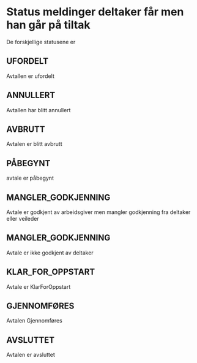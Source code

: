 

<Meta title="Avtale Status Meldinger/Arbeidsgiver" />

# Status meldinger deltaker får men han går på tiltak

De forskjellige statusene er

## UFORDELT

Avtallen er ufordelt

<Story of={ArbeidsgiverAvtaleStatuser.ErUfordelt} />

## ANNULLERT

Avtallen har blitt annullert

<Story of={ArbeidsgiverAvtaleStatuser.Annullert} />

## AVBRUTT

Avtalen er blitt avbrutt

<Story of={ArbeidsgiverAvtaleStatuser.Avbrutt} />

## PÅBEGYNT

avtale er påbegynt

<Story of={ArbeidsgiverAvtaleStatuser.Påbegynt} />

## MANGLER_GODKJENNING

Avtale er godkjent av arbeidsgiver men mangler godkjenning fra deltaker eller veileder

<Story of={ArbeidsgiverAvtaleStatuser.ManglerGodkjenningArbeidsgiverHarGodkjent} />

## MANGLER_GODKJENNING

Avtale er ikke godkjent av deltaker

<Story of={ArbeidsgiverAvtaleStatuser.ManglerGodkjenningArbeidsgiverHarIkkeGodkjent} />

## KLAR_FOR_OPPSTART

Avtale er KlarForOppstart

<Story of={ArbeidsgiverAvtaleStatuser.KlarForOppstart} />

## GJENNOMFØRES

Avtalen Gjennomføres

<Story of={ArbeidsgiverAvtaleStatuser.Gjennomføres} />

## AVSLUTTET

Avtalen er avsluttet

<Story of={ArbeidsgiverAvtaleStatuser.Avsluttet} />
